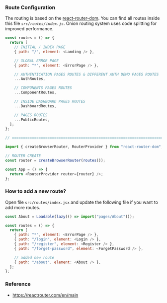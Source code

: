 ### Route Configuration

The routing is based on the [react-router-dom](https://reactrouter.com/en/main). You can find all routes inside this file _`src/routes/index.js`_. Onion routing system uses code splitting for improved performance.

```js routes.js
const routes = () => {
  return [
    // INITIAL / INDEX PAGE
    { path: "/", element: <Landing /> },

    // GLOBAL ERROR PAGE
    { path: "*", element: <ErrorPage /> },

    // AUTHENTICATION PAGES ROUTES & DIFFERENT AUTH DEMO PAGES ROUTES
    ...AuthRoutes,

    // COMPONENTS PAGES ROUTES
    ...ComponentRoutes,

    // INSIDE DASHBOARD PAGES ROUTES
    ...DashboardRoutes,

    // PAGES ROUTES
    ...PublicRoutes,
  ];
};

// =======================================================================

import { createBrowserRouter, RouterProvider } from "react-router-dom";

// ROUTER CREATE
const router = createBrowserRouter(routes());

const App = () => {
  return <RouterProvider router={router} />;
};
```

### How to add a new route?

Open file `src/routes/index.jsx` and update the following file if you want to add more routes.

```js routes/index.js mark=1,11
const About = Loadable(lazy(() => import("pages/About")));

const routes = () => {
  return [
    { path: "*", element: <ErrorPage /> },
    { path: "/login", element: <Login /> },
    { path: "/register", element: <Register /> },
    { path: "/forget-password", element: <ForgetPassword /> },

    // added new route
    { path: "/about", element: <About /> },
  ];
};
```

### Reference

- https://reactrouter.com/en/main
